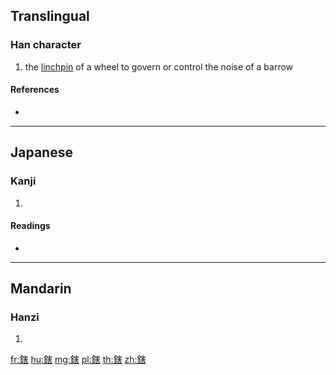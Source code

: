 {{character info/new}}
==Translingual==

===Han character===
{{Han char|rn=167|rad=金|as=10|sn=18|four=|canj=CJQR}}

# the [[linchpin]] of a wheel to govern or control the noise of a barrow

====References====
* {{Han ref|kx=1316.150|dkj=40692|dj=1816.150|hdz=64245.030|uh=938B|ud=37771}}

----

==Japanese==

===Kanji===
{{ja-kanji|grade=|rs=金10}}

# {{defn|lang=ja|sort=金10}}

====Readings====
* {{ja-readings|on=[[かつ]] (katsu)|kun=[[くさび]] (kusabi)}}

----

==Mandarin==

===Hanzi===
{{cmn-hanzi|pin=[[xiá]] ([[xia2]]), [[yáo]] ([[yao2]])|wg=hsia<sup>2</sup>, yao<sup>2</sup>}}

# {{defn|lang=cmn|sort=金10}}

[[fr:鎋]]
[[hu:鎋]]
[[mg:鎋]]
[[pl:鎋]]
[[th:鎋]]
[[zh:鎋]]